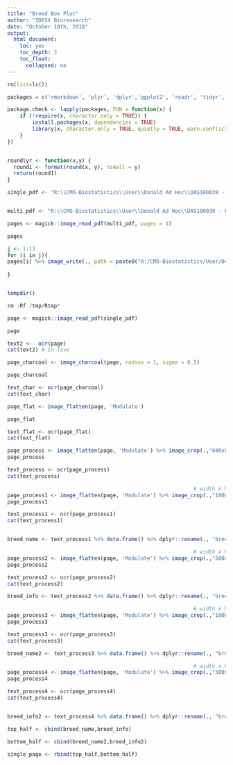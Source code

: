 ```yaml
---
title: "Breed Box Plot"
author: "IDEXX Bioresearch"
date: "October 18th, 2018"
output:
  html_document:
    toc: yes
    toc_depth: 3
    toc_float:
      collapsed: no
---
```


```r

rm(list=ls())

packages = c('rmarkdown', 'plyr', 'dplyr','ggplot2', 'readr', 'tidyr', 'stringr',  'knitr', 'sparklyr', 'shiny', 'data.table', 'zoo','fasttime','pdftools','magick','animation','tesseract')

package.check <- lapply(packages, FUN = function(x) {
    if (!require(x, character.only = TRUE)) {
        install.packages(x, dependencies = TRUE)
        library(x, character.only = TRUE, quietly = TRUE, warn.conflicts = FALSE)
    }
})


roundlyr <- function(x,y) {
  round1 <- format(round(x, y), nsmall = y)
  return(round1)
}


```

```r

single_pdf <- "R:\\CMO-Biostatistics\\User\\Donald Ad Hoc\\DAS100039 - breed data extraction\\single_page.pdf"


multi_pdf <- "R:\\CMO-Biostatistics\\User\\Donald Ad Hoc\\DAS100039 - breed data extraction\\raw_breed_book_data.pdf"
```

```r

pages <- magick::image_read_pdf(multi_pdf, pages = 1)

pages

j <- 1:13
for (i in j){
pages[i] %>% image_write(., path = paste0("R:/CMO-Biostatistics/User/Donald Ad Hoc/DAS100039 - breed data extraction/image_data/image",i,".png"), format = "png")
  
} 


tempdir()

rm -Rf /tmp/Rtmp*
```


```r
page <- magick::image_read_pdf(single_pdf)

page
```


```r

text2 <-  ocr(page)
cat(text2) # In love

```

```r
page_charcoal <- image_charcoal(page, radius = 1, sigma = 0.5)

page_charcoal

text_char <- ocr(page_charcoal)
cat(text_char)
```

```r
page_flat <- image_flatten(page, 'Modulate')

page_flat

text_flat <- ocr(page_flat)
cat(text_flat)
```


```r

page_process <- image_flatten(page, 'Modulate') %>% image_crop(.,"600x800")
page_process

text_process <- ocr(page_process)
cat(text_process)

```


```r
                                                            # width x height
page_process1 <- image_flatten(page, 'Modulate') %>% image_crop(.,"1800x100+100+200")
page_process1

text_process1 <- ocr(page_process1)
cat(text_process1)


breed_name <- text_process1 %>% data.frame() %>% dplyr::rename(., "breed" = ".")
```

```r
                                                            # width x height
page_process2 <- image_flatten(page, 'Modulate') %>% image_crop(.,"500x300+100+400")
page_process2

text_process2 <- ocr(page_process2)
cat(text_process2)

breed_info <- text_process2 %>% data.frame() %>% dplyr::rename(., "breed.info" = ".")
```

```r
                                                            # width x height
page_process3 <- image_flatten(page, 'Modulate') %>% image_crop(.,"1800x100+100+1450")
page_process3

text_process3 <- ocr(page_process3)
cat(text_process3) 

breed_name2 <- text_process3 %>% data.frame() %>% dplyr::rename(., "breed" = ".")
```

```r
                                                            # width x height
page_process4 <- image_flatten(page, 'Modulate') %>% image_crop(.,"500x300+100+1650")
page_process4

text_process4 <- ocr(page_process4)
cat(text_process4)


breed_info2 <- text_process4 %>% data.frame() %>% dplyr::rename(., "breed.info" = ".")
```

```r

top_half <- cbind(breed_name,breed_info)

bottom_half <- cbind(breed_name2,breed_info2)

single_page <- rbind(top_half,bottom_half)
```

